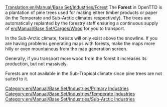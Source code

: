 [[Translation:en/Manual/Base Set/Industries/Forest]]
{{en/Manual/Base Set/Industries/Industries|Image=[[File:en/Manual/Base Set/Industries/Forest(industry).png]][[File:en/Manual/Base Set/Industries/Snowforest.png]]
|name=Forest
|climates=[[en/Manual/Climates]], [[en/Manual/Climates]].
|accepts=Nothing
|produces=[[en/Manual/Base Set/Cargos/Wood]]
}}
The '''Forest''' in OpenTTD is a plantation of pine trees used for making either timber products or paper (in the Temperate and Sub-Arctic climates respectively).  The trees are automatically replanted by the forestry staff ensuring a continuous supply of [[en/Manual/Base Set/Cargos/Wood]] for you to transport.

In the Sub-Arctic climate, forests will only exist above the snowline.  If you are having problems generating maps with forests, make the maps more hilly or even mountainous from the map generation screen.

Generally, if you transport more wood from the forest it increases its production, but not massively.

Forests are not available in the Sub-Tropical climate since pine trees are not suited to it.

[[Category:en/Manual/Base Set/Industries/Primary Industries]]
[[Category:en/Manual/Base Set/Industries/Temperate Industries]]
[[Category:en/Manual/Base Set/Industries/Sub-Arctic Industries]]